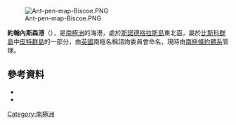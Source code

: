 [[Image:Ant-pen-map-Biscoe.PNG|thumb]]

{{coord|65|26|S|65|25|W|source:GNIS|display=title}}

'''約翰內斯森港'''（{{lang-en|Johannessen Harbour}}），是[[南極洲|南極洲]]的海港，處於[[斯諾德格拉斯島|斯諾德格拉斯島]]東北面，屬於[[比斯科群島|比斯科群島]]中[[皮特群島|皮特群島]]的一部分，由[[英國|英國]]南極名稱諮詢委員會命名，現時由[[南極條約體系|南極條約體系]]管理。

==參考資料==
*{{cite gnis | type = antarid | id = 7564| name = Johannessen Harbor | accessdate = 2012-07-25}}
*{{usgs-gazetteer|id=7564|name=Johannessen Harbor}}

{{DEFAULTSORT:Johannessen Harbour}}
[[Category:南極洲|Category:南極洲]]


{{Biscoes-geo-stub}}